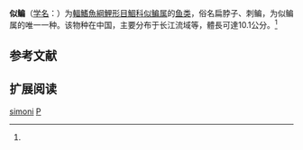 {{Speciesbox
| name = 似鳊
| status = NE
| status_system = IUCN3.1
| image = 
| genus = Pseudobrama
| species = simoni
| authority = [[彼得·布莱克尔|Bleeker]], 1864<ref name='id5881'>{{cite web| url =http://www.bioinfo.cn/db05/BjdwSpecies.php?action=view&id=5881| title =似鳊| work =中国动物物种编目数据库| publisher =中国科学院微生物研究所| author =中国科学院动物研究所| accessdate =2009-04-11| deadurl =yes| archiveurl =https://web.archive.org/web/20160305070625/http://www.bioinfo.cn/db05/BjdwSpecies.php?action=view&id=5881| archivedate =2016-03-05}}</ref>
| synonyms = *''Acanthobrama dumerili''<br /><small>Bleeker, 1871</small>
*''Acanthobrama simoni''<br /><small>Bleeker, 1864</small>
*''Culticula emmelas''<br /><small>Abbott, 1901</small>
*''Pseudobrama dumerili''<br /><small>Bleeker, 1871</small>
}}

'''似鳊'''（[[学名|学名]]：{{lang|la|''Pseudobrama simoni''}}）为[[輻鰭魚綱|輻鰭魚綱]][[鯉形目|鯉形目]][[鯝科|鯝科]][[似鳊属|似鳊属]]的[[鱼类|鱼类]]，俗名扁脖子、刺鳊，为似鳊属的唯一一种。该物种在中国，主要分布于长江流域等，體長可達10.1公分。<ref name='id5881'/>

== 参考文献 ==
{{reflist}}

== 扩展阅读 ==
{{refbegin}}
{{wikispecies-inline|Pseudobrama simoni|似鳊}}
{{refend}}
{{Taxonbar|from=Q6410261}}

[[Category:似鳊属|simoni]]
[[Category:1864年描述的鱼类|P]]


{{鯉形目小作品}}